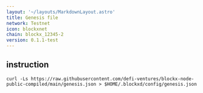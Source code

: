 ```yaml
---
layout: '~/layouts/MarkdownLayout.astro'
title: Genesis file
network: Testnet
icon: blockxnet
chain: blockx_12345-2
version: 0.1.1-test
---
```

## instruction

```
curl -Ls https://raw.githubusercontent.com/defi-ventures/blockx-node-public-compiled/main/genesis.json > $HOME/.blockxd/config/genesis.json
```